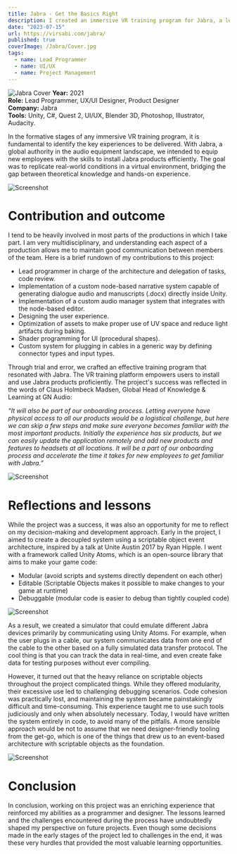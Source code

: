 ```yaml
---
title: Jabra - Get the Basics Right
description: I created an immersive VR training program for Jabra, a leading provider of audio products. The program helps new Jabra employees learn how to install and use their products in a fast and effective way. 
date: "2023-07-15"
url: https://virsabi.com/jabra/
published: true
coverImage: /Jabra/Cover.jpg
tags:
  - name: Lead Programmer
  - name: UI/UX
  - name: Project Management
---
```


![Jabra Cover](/Jabra/Cover.jpg)
**Year:** 2021
\
**Role:** Lead Programmer, UX/UI Designer, Product Designer
\
**Company:** Jabra
\
**Tools:** Unity, C#, Quest 2, UI/UX, Blender 3D, Photoshop, Illustrator, Audacity.

In the formative stages of any immersive VR training program, it is fundamental to identify the key experiences to be delivered. With Jabra, a global authority in the audio equipment landscape, we intended to equip new employees with the skills to install Jabra products efficiently. The goal was to replicate real-world conditions in a virtual environment, bridging the gap between theoretical knowledge and hands-on experience.

![Screenshot](/Jabra/Screenshot_01.jpg)

# Contribution and outcome
I tend to be heavily involved in most parts of the productions in which I take part. I am very multidisciplinary, and understanding each aspect of a production allows me to maintain good communication between members of the team. Here is a brief rundown of my contributions to this project:
- Lead programmer in charge of the architecture and delegation of tasks, code review.
- Implementation of a custom node-based narrative system capable of generating dialogue audio and manuscripts (.docx) directly inside Unity.
- Implementation of a custom audio manager system that integrates with the node-based editor.
- Designing the user experience.
- Optimization of assets to make proper use of UV space and reduce light artifacts during baking.
- Shader programming for UI (procedural shapes).
- Custom system for plugging in cables in a generic way by defining connector types and input types.

Through trial and error, we crafted an effective training program that resonated with Jabra. The VR training platform empowers users to install and use Jabra products proficiently. The project's success was reflected in the words of Claus Holmbeck Madsen, Global Head of Knowledge & Learning at GN Audio:

*“It will also be part of our onboarding process. Letting everyone have physical access to all our products would be a logistical challenge, but here we can skip a few steps and make sure everyone becomes familiar with the most important products. Initially the experience has six products, but we can easily update the application remotely and add new products and features to headsets at all locations. It will be a part of our onboarding process and accelerate the time it takes for new employees to get familiar with Jabra.”*
 
![Screenshot](/Jabra/Screenshot_02.jpg)

# Reflections and lessons
While the project was a success, it was also an opportunity for me to reflect on my decision-making and development approach. Early in the project, I aimed to create a decoupled system using a scriptable object event architecture, inspired by a talk at Unite Austin 2017 by Ryan Hipple. I went with a framework called Unity Atoms, which is an open-source library that aims to make your game code:

- Modular (avoid scripts and systems directly dependent on each other)
- Editable (Scriptable Objects makes it possible to make changes to your game at runtime)
- Debuggable (modular code is easier to debug than tightly coupled code)

![Screenshot](/Jabra/Screenshot_03.jpg)

As a result, we created a simulator that could emulate different Jabra devices primarily by communicating using Unity Atoms. For example, when the user plugs in a cable, our system communicates data from one end of the cable to the other based on a fully simulated data transfer protocol. The cool thing is that you can track the data in real-time, and even create fake data for testing purposes without ever compiling.

However, it turned out that the heavy reliance on scriptable objects throughout the project complicated things. While they offered modularity, their excessive use led to challenging debugging scenarios. Code cohesion was practically lost, and maintaining the system became painstakingly difficult and time-consuming. This experience taught me to use such tools judiciously and only when absolutely necessary. Today, I would have written the system entirely in code, to avoid many of the pitfalls. A more sensible approach would be not to assume that we need designer-friendly tooling from the get-go, which is one of the things that drew us to an event-based architecture with scriptable objects as the foundation.

![Screenshot](/Jabra/Screenshot_04.jpg)

# Conclusion

In conclusion, working on this project was an enriching experience that reinforced my abilities as a programmer and designer. The lessons learned and the challenges encountered during the process have undoubtedly shaped my perspective on future projects. Even though some decisions made in the early stages of the project led to challenges in the end, it was these very hurdles that provided the most valuable learning opportunities.